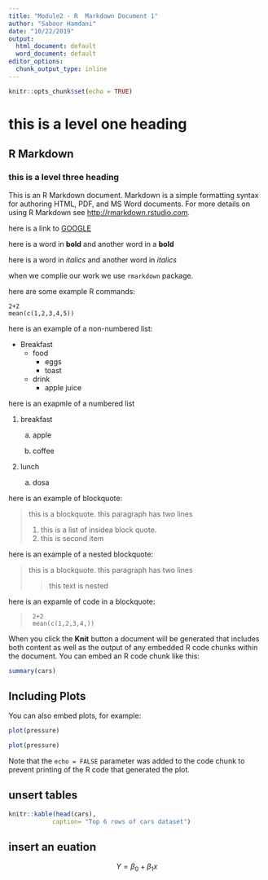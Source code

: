 ```yaml
---
title: "Module2 - R  Markdown Document 1"
author: "Saboor Hamdani"
date: "10/22/2019"
output:
  html_document: default
  word_document: default
editor_options: 
  chunk_output_type: inline
---
```


```r
knitr::opts_chunk$set(echo = TRUE)
```

# this is a level one heading

## R Markdown

### this is a level three heading 

This is an R Markdown document. Markdown is a simple formatting syntax for authoring HTML, PDF, and MS Word documents. For more details on using R Markdown see <http://rmarkdown.rstudio.com>.

here is a link to [GOOGLE](http://goolge.com)

here is a word in **bold** and another word in a __bold__

here is a word in *italics* and another word in _italics_

when we complie our work we use `rmarkdown` package.

here are some example R commands:

```
2+2
mean(c(1,2,3,4,5))
```
here is an example of a non-numbered list:

* Breakfast
    - food
       + eggs
       + toast
  
    - drink
       + apple juice
       
here is an exapmle of a numbered list

1. breakfast

    a. apple
    
    b. coffee
    
2. lunch

    a. dosa
    
here is an example of blockquote:

> this is a blockquote. this
> paragraph has two lines
>
> 1. this is a list of insidea block quote.
> 2. this is second item

here is an example of a nested blockquote:

> this is a blockquote. this
> paragraph has two lines
>
> > this text is nested

here is an expamle of code in a blockquote:

>      2+2
>      mean(c(1,2,3,4,))


When you click the **Knit** button a document will be generated that includes both content as well as the output of any embedded R code chunks within the document. You can embed an R code chunk like this:

```r
summary(cars)
```

## Including Plots

You can also embed plots, for example:

```r
plot(pressure)
```
```r
plot(pressure)
```


Note that the `echo = FALSE` parameter was added to the code chunk to prevent printing of the R code that generated the plot.

## unsert tables
```r
knitr::kable(head(cars),
            caption= "Top 6 rows of cars dataset")
```


## insert an euation

$$ Y= \beta_0 + \beta_1x  $$

